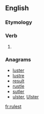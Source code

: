 ==English==

===Etymology===
{{suffix|rule|est|lang=en}}

===Verb===
{{head|en|verb form}}

# {{en-archaic second-person singular of|rule}}

===Anagrams===
* [[luster#English|luster]]
* [[lustre#English|lustre]]
* [[result#English|result]]
* [[rustle#English|rustle]]
* [[sutler#English|sutler]]
* [[ulster#English|ulster]], [[Ulster#English|Ulster]]

[[fr:rulest]]